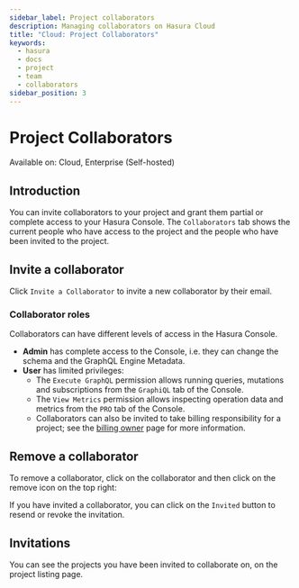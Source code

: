 ```yaml
---
sidebar_label: Project collaborators
description: Managing collaborators on Hasura Cloud
title: "Cloud: Project Collaborators"
keywords:
  - hasura
  - docs
  - project
  - team
  - collaborators
sidebar_position: 3
---
```



# Project Collaborators

<div className="badge badge--primary heading-badge">Available on: Cloud, Enterprise (Self-hosted)</div>

## Introduction

You can invite collaborators to your project and grant them partial or complete access to your Hasura Console. The
`Collaborators` tab shows the current people who have access to the project and the people who have been invited to the
project.

## Invite a collaborator

Click `Invite a Collaborator` to invite a new collaborator by their email.

<Thumbnail src="/img/projects/collaborators-view.png" alt="Collaborators tab" width="1146px" />

### Collaborator roles

Collaborators can have different levels of access in the Hasura Console.

- **Admin** has complete access to the Console, i.e. they can change the schema and the GraphQL Engine Metadata.
- **User** has limited privileges:
  - The `Execute GraphQL` permission allows running queries, mutations and subscriptions from the `GraphiQL` tab of the
    Console.
  - The `View Metrics` permission allows inspecting operation data and metrics from the `PRO` tab of the Console.
  - Collaborators can also be invited to take billing responsibility for a project; see the
    [billing owner](/hasura-cloud/account-management/billing/billing-owner.mdx) page for more information.

<Thumbnail src="/img/projects/add-collaborator.png" alt="Add collaborator" width="450px" />

## Remove a collaborator

To remove a collaborator, click on the collaborator and then click on the remove icon on the top right:

<Thumbnail src="/img/projects/remove-collaborator.png" alt="Remove collaborator" width="450px" />

If you have invited a collaborator, you can click on the `Invited` button to resend or revoke the invitation.

<Thumbnail
  src="/img/projects/revoke-collaboration-invitation.png"
  alt="Revoke collaboration invitation"
  width="1000px"
/>

## Invitations

You can see the projects you have been invited to collaborate on, on the project listing page.

<Thumbnail
  src="/img/projects/project-collaboration-invitation.png"
  alt="Projects invited to collaborate"
  width="1146px"
/>
